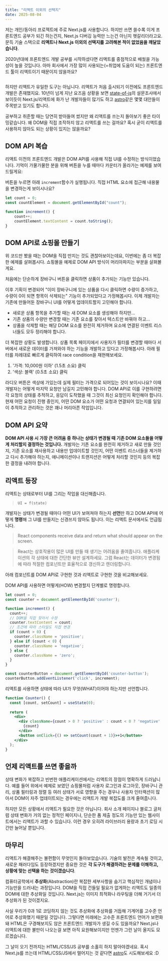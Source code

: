 ```yaml
---
title: "리액트 이외의 선택지"
date: 2025-08-04
---
```





저는 개인/동아리 프로젝트에 주로 Next.js를 사용합니다. 하지만 쓰면 쓸수록 이게 프론트엔드 공부가 되긴 하는건지, Next.js 디버깅 능력만 느는건 아닌지 헷갈리더라고요. 문득 기술 스택으로 **리액트나 Next.js 이외의 선택지를 고려해본 적이 없었음을 깨달았습니다**.

2020년대에 프론트엔드 개발 공부를 시작하셨다면 리액트를 중점적으로 배웠을 가능성이 높을 것입니다. 아마 회사에서 가장 많이 사용되는(=취업에 도움이 되는) 프론트엔드 툴이 리액트이기 때문이지 않을까요?

<Image src={stateOfJs} alt="" className="object-cover w-full h-[180px] object-left"/>

하지만 리액트가 유일한 도구는 아닙니다. 리액트가 처음 출시되기 이전에도 프론트엔드 개발은 존재했지요. 10년이 넘게 지난 요즈음 상황을 보면 [state-of-js](https://2024.stateofjs.com/en-US/libraries/front-end-frameworks/#front_end_frameworks_pain_points)의 설문조사에서 보이듯이 Next.js/리액트에 화가 난 개발자들이 많기도 하고 [astro](https://astro.build/)같은 몇몇 대안들이 주목받고 있기도 합니다.

공부하고 취준할 때는 당연히 받아들여 썼지만 왜 리액트를 쓰는지 돌아보기 좋은 타이밍같습니다. 왜 DOM을 직접 조작하지 않고 리액트를 쓰는 걸까요? 혹시 굳이 리액트를 사용하지 않아도 되는 상황이 있지는 않을까요?

## DOM API 복습

리액트 이전의 프론트엔드 개발은 DOM API를 사용해 직접 UI를 수정하는 방식이었습니다. 기억이 가물가물한 분을 위해 버튼을 누를 때마다 카운터가 올라가는 예제를 보여드릴게요:

<Example />

버튼을 누르면 아래 `increment`함수가 실행됩니다. 직접 HTML 요소에 접근해 내용물을 변경하는게 보이시나요?

```javascript
let count = 0;
const countElement = document.getElementById("count");

function increment() {
    count++;
    countElement.textContent = count.toString();
}
```

## DOM API로 쇼핑몰 만들기

위 코드만 봤을 때는 DOM을 직접 만지는 것도 괜찮아보이는데요, 이번에는 좀 더 복잡한 예제를 살펴봅시다. 쇼핑몰을 예제로 DOM API 방식이 머리아파지는 부분을 살펴볼게요.

처음에는 단순하게 장바구니 버튼을 클릭하면 상품이 추가되는 기능만 있습니다.

<SimpleCart />

이후 기획이 변경되어 "이미 장바구니에 있는 상품을 다시 클릭하면 수량이 증가하고, 수량이 0이 되면 항목이 삭제되는" 기능이 추가되었다고 가정해봅시다. 이제 개발자는 기존에 만들어둔 장바구니 UI를 어떻게 업데이트할지 고민해야 합니다. 

- 새로운 상품 항목을 추가할 때는 새 DOM 요소를 생성해야 하지만... 
- 기존 상품의 수량만 변경할 때는 기존 요소를 찾아서 텍스트만 바꿔야 하고... 
- 상품을 삭제할 때는 해당 DOM 요소를 완전히 제거하며 요소에 연결된 이벤트 리스너들도 모두 정리해야 합니다.

<ComplexCart client:idle/>

더 복잡한 상황도 발생합니다. 상품 목록 페이지에서 사용자가 필터를 변경할 때마다 서버에서 새로운 데이터를 가져와야 하는 기능을 개발하고 있다고 가정해봅시다. 아래 필터를 차례대로 빠르게 클릭하여 race condition을 재현해보세요.

1. '가격: 10,000원 이하' (1.5초 소요) 클릭
2. '색상: 블랙' (0.5초 소요) 클릭

<RaceConditionCart client:idle />

라디오 버튼은 색상에 가있는데 실제 필터는 가격으로 되어있는 것이 보이시나요? 이때 개발자는 어떻게 마지막 요청만 남길지 고민해야 합니다. DOM API로 이를 구현하려면 각 요청의 상태를 추적하고, 응답이 도착했을 때 그것이 최신 요청인지 확인해야 합니다. 현재 어떤 요청이 진행 중인지, 어떤 DOM 요소가 어떤 요청과 연결되어 있는지를 일일이 추적하고 관리하는 것은 꽤나 머리아픈 작업입니다.

## DOM API 요약

**DOM API 사용 시 가장 큰 어려움 중 하나는 상태가 변경될 때 기존 DOM 요소들을 어떻게 처리할지 결정하는 것입니다.** 개발자는 기존 요소를 완전히 제거하고 새로 만들 것인지, 기존 요소를 재사용하고 내용만 업데이트할 것인지, 어떤 이벤트 리스너들을 제거하고 다시 추가해야 하는지, 애니메이션이나 트랜지션은 어떻게 처리할 것인지 등의 복잡한 결정을 내려야 합니다.

## 리액트 등장

리액트는 상태로부터 UI를 그리는 작업을 대신해줍니다. 

> `UI = f(state)`

개발자는 상태가 변경될 때마다 어떤 UI가 보여져야 하는지 **선언**만 하고 DOM API에 어떻게 **명령**해 그 UI를 만들지는 신경쓰지 않아도 됩니다. 이는 리액트 문서에서도 언급됩니다.

> React components receive data and return what should appear on the screen. 

> React는 상호작용이 많은 UI를 만들 때 생기는 어려움을 줄여줍니다. 애플리케이션의 각 상태에 대한 간단한 뷰만 설계하세요. 그럼 React는 데이터가 변경됨에 따라 적절한 컴포넌트만 효율적으로 갱신하고 렌더링합니다.

아래 컴포넌트를 DOM API로 구현한 것과 리액트로 구현한 것을 비교해보세요.

<Compare/>

DOM API를 사용하면 어떻게(HOW) 변경할지 단계별로 명령합니다.

```javascript
let count = 0;
const counter = document.getElementById('counter');

function increment() {
  count++;
  // DOM을 직접 찾아서 수정
  counter.textContent = count;
  // 조건에 따라 스타일도 직접 변경
  if (count > 0) {
    counter.className = 'positive';
  } else if (count < 0) {
    counter.className = 'negative';
  } else {
    counter.className = 'zero';
  }
}

const counterButton = document.getElementById('counter-button');
counterButton.addEventListener('click', increment);
```

리액트를 사용하면 상태에 따라 UI가 무엇(WHAT)이어야 하는지만 선언합니다.

```jsx
function Counter() {
  const [count, setCount] = useState(0);
  
  return (
    <div>
      <div className={count > 0 ? 'positive' : count < 0 ? 'negative' : 'zero'}>
        {count}
      </div>
      <button onClick={() => setCount(count + 1)}>+1</button>
    </div>
  );
}
```

## 언제 리액트를 쓰면 좋을까

상태 변화가 복잡하고 빈번한 애플리케이션에서는 리액트의 장점이 명확하게 드러납니다. 예를 들어 위에서 예제로 보였던 쇼핑몰처럼 사용자 로그인과 로그아웃, 장바구니 관리, 상품 필터링과 정렬 등 여러 상태가 서로 영향을 주는 경우나 사용자 인터랙션이 많아서 DOM이 자주 업데이트되는 경우에는 리액트가 개발 복잡도를 크게 줄여줍니다. 

하지만 모든 상황에서 리액트가 필요한 것은 아닙니다. 회사 소개 페이지나 블로그 글처럼 상태 변화가 거의 없는 정적인 페이지나, 단순한 폼 제출 정도의 기능만 있는 웹사이트에서는 리액트가 과할 수 있습니다. 이런 경우 오히려 라이브러리 용량과 초기 로딩 시간만 늘어날 뿐입니다. 

## 마무리

리액트가 해결해주는 불편함이 무엇인지 돌아보았습니다. 기술의 발전은 계속될 것이고, 새로운 패러다임도 등장하겠지만 중요한 것은 **각 도구가 해결하려는 문제를 이해하고, 상황에 맞는 선택을 하는 것이겠습니다**.

컴퓨터공학에서 **추상화**(Abstraction)란 복잡한 세부사항을 숨기고 핵심적인 개념이나 기능만을 드러내는 과정입니다. DOM을 직접 건들일 필요가 없게하는 리액트도 일종의 DOM에 대한 추상화일 것입니다. Next.js는 이미지 최적화나 라우팅을 더해 거기서 더 추상화가 된 것이겠지요.

사실 우리가 0과 1로 코딩하지 않는 것도 추상화에 추상화를 거듭해 기계어를 고수준 언어로 추상화했기 때문일 것입니다. 그렇다면 미래에는 고수준 프론트엔드 언어가 보편화돼 HTML은 구경해보지도 않은 프론트엔드 개발자가 생길 수도 있을까요? Next.js나 리액트에 대한 불만이 나오는걸 보면 아직 요원해보이지만 언젠가 그런 날이 올지도 모르겠습니다.

그 날이 오기 전까지는 HTML/CSS/JS 공부를 소홀히 하지 말아야겠네요. 혹시 Next.js를 쓰는데 HTML/CSS/JS에서 멀어지는 것 같다면 [astro](https://astro.build/)도 시도해보세요 :D
